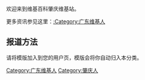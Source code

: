 {{Catnav|頁面分類|各種主題的頁面分類|依中国各省来作的分类|各地中国人|广东人|肇庆人}}
{{Top_Cantonese}}
{{各地维基人}}
欢迎来到维基百科肇庆维基站。

更多资讯参见这里：[[:Category:广东维基人|:Category:广东维基人]]

== 报道方法 ==
请将模版{{tlx|User Zhaoqing native}}加入到您的用户页，模版会将你自动归入本分类。


[[Category:广东维基人|Category:广东维基人]]
[[Category:肇庆人|Category:肇庆人]]